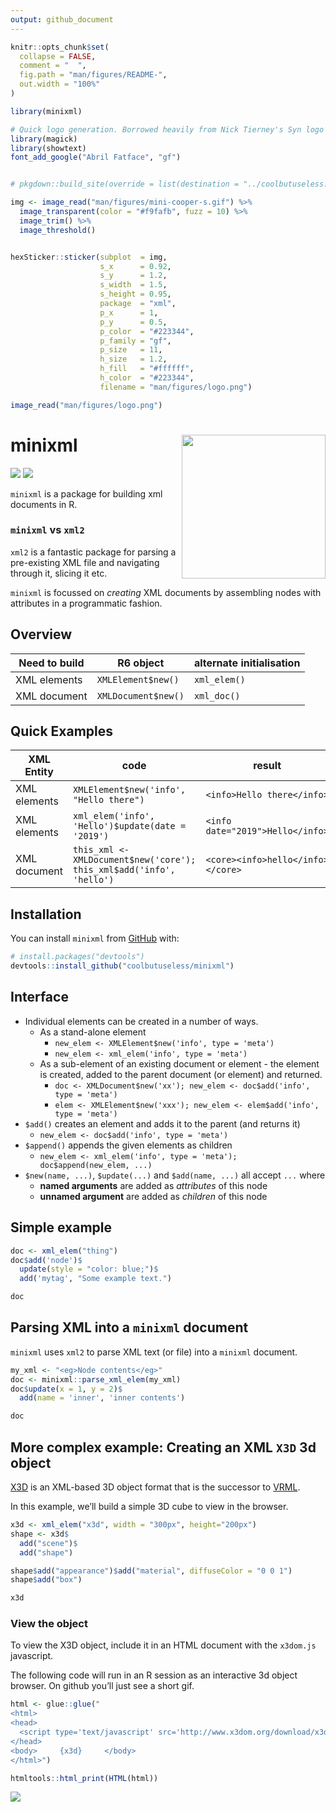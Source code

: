 ```yaml
---
output: github_document
---
```


<!-- README.md is generated from README.Rmd. Please edit that file -->

```r
knitr::opts_chunk$set(
  collapse = FALSE,
  comment = "  ",
  fig.path = "man/figures/README-",
  out.width = "100%"
)

library(minixml)
```





```r
# Quick logo generation. Borrowed heavily from Nick Tierney's Syn logo process
library(magick)
library(showtext)
font_add_google("Abril Fatface", "gf")


# pkgdown::build_site(override = list(destination = "../coolbutuseless.github.io/package/minixml"))
```


```r
img <- image_read("man/figures/mini-cooper-s.gif") %>%
  image_transparent(color = "#f9fafb", fuzz = 10) %>%
  image_trim() %>%
  image_threshold()


hexSticker::sticker(subplot  = img,
                    s_x      = 0.92,
                    s_y      = 1.2,
                    s_width  = 1.5,
                    s_height = 0.95,
                    package  = "xml",
                    p_x      = 1,
                    p_y      = 0.5,
                    p_color  = "#223344",
                    p_family = "gf",
                    p_size   = 11,
                    h_size   = 1.2,
                    h_fill   = "#ffffff",
                    h_color  = "#223344",
                    filename = "man/figures/logo.png")

image_read("man/figures/logo.png")
```



# minixml   <img src="man/figures/logo.png" align="right" height=230/>

<!-- badges: start -->
![](http://img.shields.io/badge/cool-useless-green.svg)
![](http://img.shields.io/badge/mini-verse-blue.svg)
<!-- badges: end -->

`minixml` is a package for building xml documents in R.


### `minixml` vs `xml2`

`xml2` is a fantastic package for parsing a pre-existing XML file and navigating through
it, slicing it etc.

`minixml` is focussed on *creating* XML documents by assembling nodes with attributes
in a programmatic fashion.



## Overview

| Need to build | R6 object            | alternate initialisation |
|---------------|----------------------|--------------------------|
| XML elements | `XMLElement$new()`  | `xml_elem()`            |
| XML document | `XMLDocument$new()` | `xml_doc()`             |


## Quick Examples

| XML Entity    | code                                                                 | result                                        |
|---------------|----------------------------------------------------------------------|-----------------------------------------------|
| XML elements  | `XMLElement$new('info', "Hello there")`                              | `<info>Hello there</info>`                    |
| XML elements  | `xml_elem('info', 'Hello')$update(date = '2019')`                    | `<info date="2019">Hello</info>`              |
| XML document  | `this_xml <- XMLDocument$new('core'); this_xml$add('info', 'hello')` | `<core><info>hello</info></core>`             |



## Installation

You can install `minixml` from [GitHub](https://github.com/coolbutuseless/minixml) with:

``` r
# install.packages("devtools")
devtools::install_github("coolbutuseless/minixml")
```


## Interface

* Individual elements can be created in a number of ways.
    * As a stand-alone element
        * `new_elem <- XMLElement$new('info', type = 'meta')`
        * `new_elem <- xml_elem('info', type = 'meta')`
    * As a sub-element of an existing document or element - the element is created,
      added to the parent document (or element) and returned.
        * `doc <- XMLDocument$new('xx'); new_elem <- doc$add('info', type = 'meta')`
        * `elem <- XMLElement$new('xxx'); new_elem <- elem$add('info', type = 'meta')`
* `$add()` creates an element and adds it to the parent (and returns it)
    * `new_elem <- doc$add('info', type = 'meta')`
* `$append()` appends the given elements as children
    * `new_elem <- xml_elem('info', type = 'meta'); doc$append(new_elem, ...)`
* `$new(name, ...)`, `$update(...)` and `$add(name, ...)` all accept `...` where
    * **named arguments** are added as *attributes* of this node
    * **unnamed argument** are added as *children* of this node


## Simple example

```r
doc <- xml_elem("thing")
doc$add('node')$
  update(style = "color: blue;")$
  add('mytag', "Some example text.")

doc
```


## Parsing XML into a `minixml` document

`minixml` uses `xml2` to parse XML text (or file) into a `minixml` document.

```r
my_xml <- "<eg>Node contents</eg>"
doc <- minixml::parse_xml_elem(my_xml)
doc$update(x = 1, y = 2)$
  add(name = 'inner', 'inner contents')

doc
```




## More complex example: Creating an XML `X3D` 3d object

[X3D](https://en.wikipedia.org/wiki/X3D) is an XML-based 3D object format that is
the successor to [VRML](https://en.wikipedia.org/wiki/VRML).

In this example, we'll build a simple 3D cube to view in the browser.

```r
x3d <- xml_elem("x3d", width = "300px", height="200px")
shape <- x3d$
  add("scene")$
  add("shape")

shape$add("appearance")$add("material", diffuseColor = "0 0 1")
shape$add("box")

x3d
```


### View the object

To view the X3D object, include it in an HTML document with the `x3dom.js`
javascript.

The following code will run in an R session as an interactive 3d object browser. 
On github you'll just see a short gif. 

```r
html <- glue::glue("
<html> 
<head> 
  <script type='text/javascript' src='http://www.x3dom.org/download/x3dom.js'> </script> 
</head> 
<body>     {x3d}     </body> 
</html>")

htmltools::html_print(HTML(html))
```

<img src = "man/figures/x3d.gif" />










